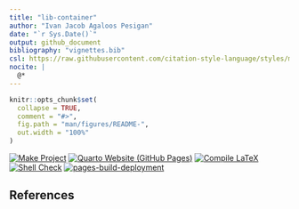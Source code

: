```yaml
---
title: "lib-container"
author: "Ivan Jacob Agaloos Pesigan"
date: "`r Sys.Date()`"
output: github_document
bibliography: "vignettes.bib"
csl: https://raw.githubusercontent.com/citation-style-language/styles/master/apa.csl
nocite: |
  @*
---
```


<!-- README.md is generated from .setup/readme/README.Rmd. Please edit that file -->

```r
knitr::opts_chunk$set(
  collapse = TRUE,
  comment = "#>",
  fig.path = "man/figures/README-",
  out.width = "100%"
)
```

<!-- badges: start -->
[![Make Project](https://github.com/ijapesigan/lib-container/actions/workflows/make.yml/badge.svg)](https://github.com/ijapesigan/lib-container/actions/workflows/make.yml)
[![Quarto Website (GitHub Pages)](https://github.com/ijapesigan/lib-container/actions/workflows/quarto-gh-pages.yml/badge.svg)](https://github.com/ijapesigan/lib-container/actions/workflows/quarto-gh-pages.yml)
[![Compile LaTeX](https://github.com/ijapesigan/lib-container/actions/workflows/latex.yml/badge.svg)](https://github.com/ijapesigan/lib-container/actions/workflows/latex.yml)
[![Shell Check](https://github.com/ijapesigan/lib-container/actions/workflows/shellcheck.yml/badge.svg)](https://github.com/ijapesigan/lib-container/actions/workflows/shellcheck.yml)
[![pages-build-deployment](https://github.com/ijapesigan/lib-container/actions/workflows/pages/pages-build-deployment/badge.svg)](https://github.com/ijapesigan/lib-container/actions/workflows/pages/pages-build-deployment)
<!-- badges: end -->

## References
